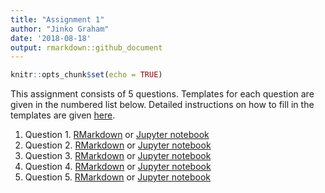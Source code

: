 ```yaml
---
title: "Assignment 1"
author: "Jinko Graham"
date: '2018-08-18'
output: rmarkdown::github_document
---
```


```r
knitr::opts_chunk$set(echo = TRUE)
```

This assignment consists of 5 questions. Templates
for each question are given in the numbered
list below. Detailed instructions on how to fill in the templates
are given [here](https://github.com/SFUStatgen/RforStat2/blob/master/SFUStat305/Assignments/Instructions/instructions.md).

1. Question 1. [RMarkdown](https://github.com/SFUStatgen/RforStat2/blob/master/SFUStat305/Assignments/A1/A1Q1.Rmd) or [Jupyter notebook](https://github.com/SFUStatgen/RforStat2/blob/master/SFUStat305/Assignments/A1/A1Q1.ipynb)
2. Question 2. [RMarkdown](https://github.com/SFUStatgen/RforStat2/blob/master/SFUStat305/Assignments/A1/A1Q2.Rmd) or [Jupyter notebook](https://github.com/SFUStatgen/RforStat2/blob/master/SFUStat305/Assignments/A1/A1Q2.ipynb)
3. Question 3. [RMarkdown](https://github.com/SFUStatgen/RforStat2/blob/master/SFUStat305/Assignments/A1/A1Q3.Rmd) or [Jupyter notebook](https://github.com/SFUStatgen/RforStat2/blob/master/SFUStat305/Assignments/A1/A1Q3.ipynb)
4. Question 4. [RMarkdown](https://github.com/SFUStatgen/RforStat2/blob/master/SFUStat305/Assignments/A1/A1Q4.Rmd) or [Jupyter notebook](https://github.com/SFUStatgen/RforStat2/blob/master/SFUStat305/Assignments/A1/A1Q4.ipynb)
5. Question 5. [RMarkdown](https://github.com/SFUStatgen/RforStat2/blob/master/SFUStat305/Assignments/A1/A1Q5.Rmd) or [Jupyter notebook](https://github.com/SFUStatgen/RforStat2/blob/master/SFUStat305/Assignments/A1/A1Q5.ipynb)
